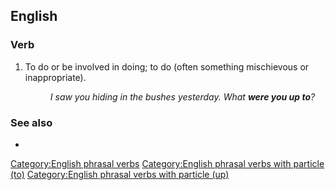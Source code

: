 ==English==

===Verb===
{{head|en|verb}}

# To do or be involved in doing; to do (often something mischievous or inappropriate).
#: ''I saw you hiding in the bushes yesterday. What '''were you up to'''?''

===See also===
* {{l|en|get up to}}

[[Category:English phrasal verbs]]
[[Category:English phrasal verbs with particle (to)]]
[[Category:English phrasal verbs with particle (up)]]
